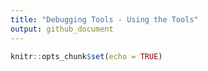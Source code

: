 ```yaml
---
title: "Debugging Tools - Using the Tools"
output: github_document
---
```


```r
knitr::opts_chunk$set(echo = TRUE)
```

## 